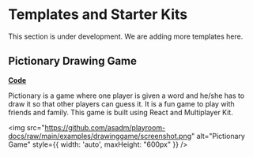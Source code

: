 # Templates and Starter Kits

<Callout emoji="👷🏼‍♀️">
  This section is under development. We are adding more templates here.
</Callout>

## Pictionary Drawing Game
**[Code](https://github.com/asadm/playroom-docs/tree/main/examples/drawinggame)**

Pictionary is a game where one player is given a word and he/she has to draw it so that other players can guess it. It is a fun game to play with friends and family. This game is built using React and Multiplayer Kit.

<img src="https://github.com/asadm/playroom-docs/raw/main/examples/drawinggame/screenshot.png" alt="Pictionary Game" style={{ width: 'auto', maxHeight: "600px" }} />
